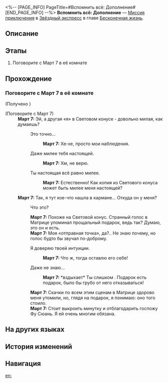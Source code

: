 <%-- [PAGE_INFO]
PageTitle=#Вспомнить всё: Дополнение#
[END_PAGE_INFO] --%>
{{Дополнить|Диалоги.}}
{{Миссия Инфобокс
|id              = 2020507
|Название        = 
|Изображение     = Миссия Вспомнить всё Дополнение.png
|Тип             = Миссия приключения
|Событие         = 
|Глава           = Бесконечная жизнь
|Условия         = Завершена [[Миссия компаньона]] «[[Вспомнить всё]]»
|Персонажи       = Март 7; Первопроходец
|СтартЛокация    = [[Звёздный экспресс]] — [[Спальный вагон]]
|Мир             = Звёздный экспресс
|Предыдущая      = 
|Следующая       = 
|Награды         = 
}}
'''Вспомнить всё: Дополнение''' — [[Миссия приключения]] в [[Звёздный экспресс]] в главе [[Бесконечная жизнь]].

==Описание==
{{Описание|<!--официальное описание из Перекрёстка судеб-->}}

==Этапы==
# Поговорите с Март 7 в её комнате

==Прохождение==
{{Дополнить}}
{{Диалог Конец}}

===Поговорите с Март 7 в её комнате===
{{Описание миссии|тип=Миссия приключения|локация=Спальный вагон|Март 7 пережила приключение в царстве воспоминаний с помощью Фу Сюань. Жаль только, что ничего ценного оттуда она не вынесла...<br />Или нет, может, всё же не совсем ничего? Отправляйтесь в её комнату и проверьте.}}
{{Диалог Начало}}

;(Получено {{Предмет|Отправная точка Март 7|20|x=1}})

;(Поговорите с Март 7)
:'''Март 7:''' Эй, а другая «я» в Световом конусе - довольно милая, как думаешь?
::{{Диалог|Стрелка}} Это точно...
:::'''Март 7:''' Хе-хе, просто мои наблюдения.
::{{Диалог|Стрелка}} Даже милее тебя настоящей.
:::'''Март 7:''' Хм, не верю.
::{{Диалог|Стрелка}} Ты настоящая всё равно милее.
:::'''Март 7:''' Естественно! Как копия из Светового конуса может быть милее меня настоящей?
:'''Март 7:''' Так, я тут кое-что нашла в кармане... Откуда он у меня?
::{{Диалог|Стрелка}} Что это?
::'''Март 7:''' Похоже на Световой конус. Странный голос в Матрице упоминал прощальный подарок, ведь так? Думаю, это он и есть.
::'''Март 7:''' Моя «отправная точка», да?.. Не знаю почему, но голос будто бы звучал по-доброму.
::{{Диалог|Стрелка}} Я доверяю твоей интуиции.
:::'''Март 7:''' Что ж, тогда оставлю его себе!
::{{Диалог|Стрелка}} Даже не знаю...
:::'''Март 7:''' *вздыхает* Ты слишком {{MC|м=осторожен|ж=осторожна}}. Подарок есть подарок, было бы грубо от него отказываться!
::'''Март 7:''' Скачки по всем этим сценам в Матрице здорово меня утомили, но, глядя на подарок, я понимаю: оно того стоило.
::'''Март 7:''' Стоит выкроить минутку и отблагодарить госпожу Фу Сюань. Я ей очень многим обязана.
{{Диалог Конец}}

==На других языках==
{{На других языках
|en   = Total Recall: Addendum
|zhs  = 全面回忆•补遗
|zht  = 全面回憶•補遺
|ja   = 全て追憶・補完
|ko   = 전반적 회상•보충
|es   = Podemos recordarlo por usted: Apéndice
|fr   = Souvenons-nous : Addenda
|ru   = Вспомнить всё: Дополнение
|th   = หวนย้อนความทรงจำ: เสริม
|vi   = Hồi Ức Toàn Diện - Phụ Lục
|de   = Lückenlose Erinnerung: Addendum
|id   = Mengenang Penuh: Kompensasi
|pt   = A Vingadora do Futuro: Adendo
}}

==История изменений==
{{История изменений|3.5}}

==Навигация==
{{Миссия приключения Навбокс|Глава }}

[[en:]]

